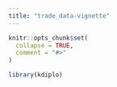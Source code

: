 ```yaml
---
title: "trade_data-vignette"
---
```


```r
knitr::opts_chunk$set(
  collapse = TRUE,
  comment = "#>"
)
```

```r
library(kdiplo)
```
